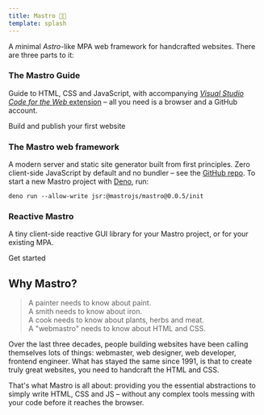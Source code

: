 ```yaml
---
title: Mastro 👨‍🍳
template: splash
---
```



A *m*inimal *Astro*-like MPA web framework for handcrafted websites.
There are three parts to it:


### The Mastro Guide

Guide to HTML, CSS and JavaScript, with accompanying [_Visual Studio Code for the Web_ extension](https://marketplace.visualstudio.com/items?itemName=mastro.mastro-vscode-extension)
– all you need is a browser and a GitHub account.

<LinkButton href="/guide/">Build and publish your first website</LinkButton>

### The Mastro web framework

A modern server and static site generator built from first principles.
Zero client-side JavaScript by default and no bundler – see the [GitHub repo](https://github.com/mastrojs/mastro/).
To start a new Mastro project with [Deno](https://deno.com/), run:

```
deno run --allow-write jsr:@mastrojs/mastro@0.0.5/init
```

### Reactive Mastro

A tiny client-side reactive GUI library for your Mastro project, or for your existing MPA.

<LinkButton href="/reactive/">Get started</LinkButton>


## Why Mastro?

> A painter needs to know about paint.\
> A smith needs to know about iron.\
> A cook needs to know about plants, herbs and meat.\
> A "webmastro" needs to know about HTML and CSS.

Over the last three decades, people building websites have been calling themselves lots of things:
webmaster, web designer, web developer, frontend engineer.
What has stayed the same since 1991, is that to create truly great websites,
you need to handcraft the HTML and CSS.

That's what Mastro is all about:
providing you the essential abstractions to simply write HTML, CSS and JS –
without any complex tools messing with your code before it reaches the browser.

<style>.site-title \{ display: none \}</style>

